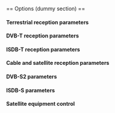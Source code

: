 <noinclude>== Options (dummy section) ==</noinclude>
{{Option
|name=dvb-adapter
|value=integer
|min=0
|max=255
|default=0
|description=If there is more than one digital broadcasting adapter, the adapter number must be selected. Numbering starts from zero.
}}
{{Option
|name=dvb-device
|value=integer
|min=0
|max=255
|default=0
|description=If the adapter provides multiple independent tuner devices, the device number must be selected. Numbering starts from zero.
}}
{{Option
|name=dvb-budget-mode
|value=boolean
|default=false
|description=Only useful programs are normally demultiplexed from the transponder. This option will disable demultiplexing and receive all programs.
}}
{{Option
|name=dvb-frequency
|value=integer
|min=0
|max=107999999
|default=0
|description=TV channels are grouped by transponder (a.k.a. multiplex) on a given frequency. This is required to tune the receiver.
}}
{{Option
|name=dvb-inversion
|value=integer
|select={ -1, 0, 1 }
|default=-1
|description=If the demodulator cannot detect spectral inversion correctly, it needs to be configured manually.
}}
 
==== Terrestrial reception parameters ====
{{Option
|name=dvb-bandwidth
|value=integer
|select={ 0, 10, 8, 7, 6, 5, 2 }
|default=0
|description=Bandwidth (MHz)
}}
{{Option
|name=dvb-transmission
|value=integer
|select={ -1, 1, 2, 4, 8, 16, 32 }
|default=0
|description=Transmission mode
}}
{{Option
|name=dvb-guard
|value=string
|select={ "1/128", "1/32", "1/16", "19/256", "1/8", "19/128", "1/4" }
|default=""
|description=Guard interval
}}
 
==== DVB-T reception parameters ====
{{Option
|name=dvb-code-rate-hp
|value=string
|select={ "", "0", "1/2", "3/5", "2/3", "3/4", "4/5", "5/6", "6/7", "7/8", "8/9", "9/10" }
|default=""
|description=The code rate for Forward Error Correction can be specified.
}}
{{Option
|name=dvb-code-rate-lp
|value=string
|select={ "", "0", "1/2", "3/5", "2/3", "3/4", "4/5", "5/6", "6/7", "7/8", "8/9", "9/10" }
|default=""
|description=The code rate for Forward Error Correction can be specified.
}}
{{Option
|name=dvb-hierarchy
|value=integer
|select={ -1, 0, 1, 2, 4 }
|default=-1
|description=Hierarchy mode
}}
{{Option
|name=dvb-plp-id
|value=integer
|min=0
|max=255
|default=0
|description=DVB-T2 Physical Layer Pipe
}}
 
==== ISDB-T reception parameters ====
{{Option
|name=dvb-a-modulation
|value=string
|select={ "", "QAM", "16QAM", "32QAM", "64QAM", "128QAM", "256QAM", "8VSB", "16VSB", "QPSK", "DQPSK", "8PSK", "16APSK", "32APSK" }
|default=NULL
|description=The digital signal can be modulated according with different constellations (depending on the delivery system). If the demodulator cannot detect the constellation automatically, it needs to be configured manually.
}}
{{Option
|name=dvb-a-fec
|value=string
|select={ "", "0", "1/2", "3/5", "2/3", "3/4", "4/5", "5/6", "6/7", "7/8", "8/9", "9/10" }
|default=NULL
|description=The code rate for Forward Error Correction can be specified.
}}
{{Option
|name=dvb-a-count
|value=integer
|min=0
|max=13
|default=0
|description=Layer A segments count
}}
{{Option
|name=dvb-a-interleaving
|value=integer
|min=0
|max=3
|default=0
|description=Layer A time interleaving
}}
{{Option
|name=dvb-b-modulation
|value=string
|select={ "", "QAM", "16QAM", "32QAM", "64QAM", "128QAM", "256QAM", "8VSB", "16VSB", "QPSK", "DQPSK", "8PSK", "16APSK", "32APSK" }
|default=NULL
|description=The digital signal can be modulated according with different constellations (depending on the delivery system). If the demodulator cannot detect the constellation automatically, it needs to be configured manually.
}}
{{Option
|name=dvb-b-fec
|value=string
|select={ "", "0", "1/2", "3/5", "2/3", "3/4", "4/5", "5/6", "6/7", "7/8", "8/9", "9/10" }
|default=NULL
|description=The code rate for Forward Error Correction can be specified.
}}
{{Option
|name=dvb-b-count
|value=integer
|min=0
|max=13
|default=0
|description=Layer B segments count
}}
{{Option
|name=dvb-b-interleaving
|value=integer
|min=0
|max=3
|default=0
|description=Layer B time interleaving
}}
{{Option
|name=dvb-c-modulation
|value=string
|select={ "", "QAM", "16QAM", "32QAM", "64QAM", "128QAM", "256QAM", "8VSB", "16VSB", "QPSK", "DQPSK", "8PSK", "16APSK", "32APSK" }
|default=NULL
|description=The digital signal can be modulated according with different constellations (depending on the delivery system). If the demodulator cannot detect the constellation automatically, it needs to be configured manually.
}}
{{Option
|name=dvb-c-fec
|value=string
|select={ "", "0", "1/2", "3/5", "2/3", "3/4", "4/5", "5/6", "6/7", "7/8", "8/9", "9/10" }
|default=NULL
|description=The code rate for Forward Error Correction can be specified.
}}
{{Option
|name=dvb-c-count
|value=integer
|min=0
|max=13
|default=0
|description=Layer C segments count
}}
{{Option
|name=dvb-c-interleaving
|value=integer
|min=0
|max=3
|default=0
|description=Layer C time interleaving
}}
 
==== Cable and satellite reception parameters ====
{{Option
|name=dvb-modulation
|value=string
|select={ "", "QAM", "16QAM", "32QAM", "64QAM", "128QAM", "256QAM", "8VSB", "16VSB", "QPSK", "DQPSK", "8PSK", "16APSK", "32APSK" }
|default=NULL
|description=The digital signal can be modulated according with different constellations (depending on the delivery system). If the demodulator cannot detect the constellation automatically, it needs to be configured manually.
}}
{{Option
|name=dvb-srate
|value=integer
|min=0
|max=UINT64_C(0xffffffff)
|default=0
|description=The symbol rate must be specified manually for some systems, notably DVB-C, DVB-S and DVB-S2.
}}
{{Option
|name=dvb-fec
|value=string
|select={ "", "0", "1/2", "3/5", "2/3", "3/4", "4/5", "5/6", "6/7", "7/8", "8/9", "9/10" }
|default=""
|description=The code rate for Forward Error Correction can be specified.
}}
 
==== DVB-S2 parameters ====
{{Option
|name=dvb-stream
|value=integer
|min=0
|max=255
|default=0
|description=Stream identifier
}}
{{Option
|name=dvb-pilot
|value=integer
|select={ -1, 0, 1 }
|default=-1
|description=Pilot
}}
{{Option
|name=dvb-rolloff
|value=integer
|select={ -1, 35, 20, 25 }
|default=-1
|description=Roll-off factor
}}
 
==== ISDB-S parameters ====
{{Option
|name=dvb-ts-id
|value=integer
|min=0
|max=0xffff
|default=0
|description=Transport stream ID
}}
 
==== Satellite equipment control ====
{{Option
|name=dvb-polarization
|value=string
|select={ "", "V", "H", "R", "L" }
|default=""
|description=To select the polarization of the transponder, a different voltage is normally applied to the low noise block-downconverter (LNB).
}}
{{Option
|name=dvb-voltage
|value=integer
|min=0
|max=18
|default=13
|description=""
}}
{{Option
|name=dvb-high-voltage
|value=boolean
|default=false
|description=If the cables between the satellilte low noise block-downconverter and the receiver are long, higher voltage may be required. Not all receivers support this.
}}
{{Option
|name=dvb-lnb-low
|value=integer
|min=0
|max=0x7fffffff
|default=0
|description=The downconverter (LNB) will subtract the local oscillator frequency from the satellite transmission frequency. The intermediate frequency (IF) on the RF cable is the result.
}}
{{Option
|name=dvb-lnb-high
|value=integer
|min=0
|max=0x7fffffff
|default=0
|description=The downconverter (LNB) will subtract the local oscillator frequency from the satellite transmission frequency. The intermediate frequency (IF) on the RF cable is the result.
}}
{{Option
|name=dvb-lnb-switch
|value=integer
|min=0
|max=0x7fffffff
|default=11700000
|description=If the satellite transmission frequency exceeds the switch frequency, the oscillator high frequency will be used as reference. Furthermore the automatic continuous 22kHz tone will be sent.
}}
{{Option
|name=dvb-satno
|value=integer
|select={ 0, 1, 2, 3, 4 }
|default=0
|description=If the satellite receiver is connected to multiple low noise block-downconverters (LNB) through a DiSEqC 1.0 switch, the correct LNB can be selected (1 to 4). If there is no switch, this parameter should be 0.
}}
{{Option
|name=dvb-uncommitted
|value=integer
|select={ 0, 1, 2, 3, 4 }
|default=0
|description=If the satellite receiver is connected to multiple low noise block-downconverters (LNB) through a cascade formed from DiSEqC 1.1 uncommitted switch and DiSEqC 1.0 committed switch, the correct uncommitted LNB can be selected (1 to 4). If there is no uncommitted switch, this parameter should be 0.
}}
{{Option
|name=dvb-tone
|value=integer
|select={ -1, 0, 1 }
|default=-1
|description=A continuous tone at 22kHz can be sent on the cable. This normally selects the higher frequency band from a universal LNB.
}}<noinclude>

{{Documentation}}

</noinclude>